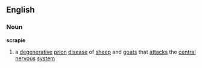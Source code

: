 ==English==
===Noun===
{{wikipedia}}
'''scrapie'''
#a [[degenerative]] [[prion]] [[disease]] of [[sheep]] and [[goat]]s that [[attack]]s the [[central]] [[nervous]] [[system]]
